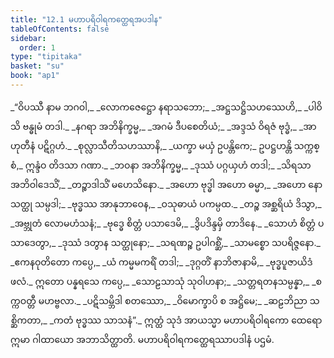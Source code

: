 ```yaml
---
title: "12.1 မဟာပရိဝါရကတ္ထေရအပဒါန"
tableOfContents: false
sidebar:
  order: 1
type: "tipitaka"
basket: "su"
book: "ap1"
---
```



<DynamicBreadcrumb />

<Division number="1" book="ap1" e="ch" v="20" p="161">

<Paragraph number="1941" type="verses" book="ap1">
_“ဝိပဿီ နာမ ဘဂဝါ,_  
_လောကဇေဋ္ဌော နရာသဘော;_  
_အဋ္ဌသဋ္ဌိသဟဿေဟိ,_  
_ပါဝိသိ ဗန္ဓုမံ တဒါ._  

</Paragraph>

</Division>
<Division number="2" book="ap1" e="ch" v="20" p="161">

<Paragraph number="1942" type="verses" book="ap1">
_နဂရာ အဘိနိက္ခမ္မ,_  
_အဂမံ ဒီပစေတိယံ;_  
_အဒ္ဒသံ ဝိရဇံ ဗုဒ္ဓံ,_  
_အာဟုတီနံ ပဋိဂ္ဂဟံ._  

</Paragraph>

</Division>
<Division number="3" book="ap1" e="ch" v="20" p="161">

<Paragraph number="1943" book="ap1">
_စုလ္လာသီတိသဟဿာနိ,_  
_ယက္ခာ မယှံ ဥပန္တိကေ;_  
ဥပဋ္ဌဟန္တိ သက္ကစ္စံ,_  
ဣန္ဒံဝ တိဒသာ ဂဏာ._  

</Paragraph>

</Division>
<Division number="4" book="ap1" e="ch" v="20" p="161">

<Paragraph number="1944" type="verses" book="ap1">
_ဘဝနာ အဘိနိက္ခမ္မ,_  
_ဒုဿံ ပဂ္ဂယှဟံ တဒါ;_  
_သိရသာ အဘိဝါဒေသိံ,_  
_တဉ္စာဒါသိံ မဟေသိနော._  

</Paragraph>

</Division>
<Division number="5" book="ap1" e="ch" v="20" p="161">

<Paragraph number="1945" type="verses" book="ap1">
_အဟော ဗုဒ္ဓါ အဟော ဓမ္မာ,_  
_အဟော နော သတ္ထု သမ္ပဒါ;_  
_ဗုဒ္ဓဿ အာနုဘာဝေန,_  
_ဝသုဓာယံ ပကမ္ပထ._  

</Paragraph>

</Division>
<Division number="6" book="ap1" e="ch" v="20" p="161">

<Paragraph number="1946" type="verses" book="ap1">
_တဉ္စ အစ္ဆရိယံ ဒိသွာ,_  
_အဗ္ဘုတံ လောမဟံသနံ;_  
_ဗုဒ္ဓေ စိတ္တံ ပသာဒေမိ,_  
_ဒွိပဒိန္ဒမှိ တာဒိနေ._  

</Paragraph>

</Division>
<Division number="7" book="ap1" e="ch" v="20" p="161">

<Paragraph number="1947" type="verses" book="ap1">
_သောဟံ စိတ္တံ ပသာဒေတွာ,_  
_ဒုဿံ ဒတွာန သတ္ထုနော;_  
_သရဏဉ္စ ဥပါဂစ္ဆိံ,_  
_သာမစ္စော သပရိဇ္ဇနော._  

</Paragraph>

</Division>
<Division number="8" book="ap1" e="ch" v="20" p="161">

<Paragraph number="1948" type="verses" book="ap1">
_ဧကနဝုတိတော ကပ္ပေ,_  
_ယံ ကမ္မမကရိံ တဒါ;_  
_ဒုဂ္ဂတိံ နာဘိဇာနာမိ,_  
_ဗုဒ္ဓပူဇာယိဒံ ဖလံ._  

</Paragraph>

</Division>
<Division number="9" book="ap1" e="ch" v="20" p="161">

<Paragraph number="1949" type="verses" book="ap1">
ဣတော ပန္နရသေ ကပ္ပေ,_  
_သောဠသာသုံ သုဝါဟနာ;_  
_သတ္တရတနသမ္ပန္နာ,_  
_စက္ကဝတ္တီ မဟဗ္ဗလာ._  

</Paragraph>

</Division>
<Division number="10" book="ap1" e="ch" v="20" p="161">

<Paragraph number="1950" type="verses" book="ap1">
_ပဋိသမ္ဘိဒါ စတဿော,_  
_ဝိမောက္ခာပိ စ အဋ္ဌိမေ;_  
_ဆဠဘိညာ သစ္ဆိကတာ,_  
_ကတံ ဗုဒ္ဓဿ သာသနံ”._  

</Paragraph>

<Paragraph number="1951" book="ap1">
ဣတ္ထံ သုဒံ အာယသ္မာ မဟာပရိဝါရကော ထေရော ဣမာ ဂါထာယော အဘာသိတ္ထာတိ.

</Paragraph>
</Division>

<Paragraph number="1952" type="center" book="ap1">
မဟာပရိဝါရကတ္ထေရဿာပဒါနံ ပဌမံ.
</Paragraph>